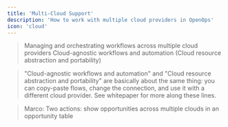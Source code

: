 ```yaml
---
title: 'Multi-Cloud Support'
description: 'How to work with multiple cloud providers in OpenOps'
icon: 'cloud'
---
```


> Managing and orchestrating workflows across multiple cloud providers
Cloud-agnostic workflows and automation (Cloud resource abstraction and portability)

> "Cloud-agnostic workflows and automation" and "Cloud resource abstraction and portability" are basically about the same thing: you can copy-paste flows, change the connection, and use it with a different cloud provider. See whitepaper for more along these lines.

> Marco: Two actions: show opportunities across multiple clouds in an opportunity table

